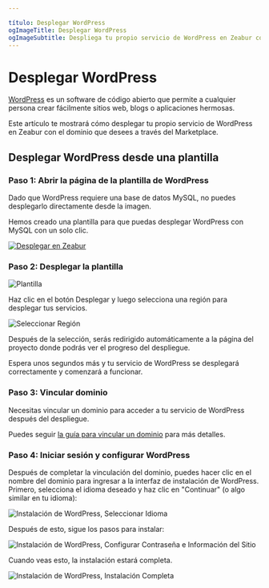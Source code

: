 ```yaml
---

título: Desplegar WordPress
ogImageTitle: Desplegar WordPress
ogImageSubtitle: Despliega tu propio servicio de WordPress en Zeabur con solo un clic
---
```


# Desplegar WordPress

[WordPress](https://wordpress.org/) es un software de código abierto que permite a cualquier persona crear fácilmente sitios web, blogs o aplicaciones hermosas.

Este artículo te mostrará cómo desplegar tu propio servicio de WordPress en Zeabur con el dominio que desees a través del Marketplace.

## Desplegar WordPress desde una plantilla

### Paso 1: Abrir la página de la plantilla de WordPress

Dado que WordPress requiere una base de datos MySQL, no puedes desplegarlo directamente desde la imagen.

Hemos creado una plantilla para que puedas desplegar WordPress con MySQL con un solo clic.

[![Desplegar en Zeabur](https://zeabur.com/button.svg)](https://zeabur.com/templates/CV344X)

### Paso 2: Desplegar la plantilla

![Plantilla](/marketplace/wordpress/template.png)

Haz clic en el botón Desplegar y luego selecciona una región para desplegar tus servicios.

![Seleccionar Región](/marketplace/wordpress/region.png)

Después de la selección, serás redirigido automáticamente a la página del proyecto donde podrás ver el progreso del despliegue.

Espera unos segundos más y tu servicio de WordPress se desplegará correctamente y comenzará a funcionar.

### Paso 3: Vincular dominio

Necesitas vincular un dominio para acceder a tu servicio de WordPress después del despliegue.

Puedes seguir [la guía para vincular un dominio](/deploy/domain-binding) para más detalles.

### Paso 4: Iniciar sesión y configurar WordPress

Después de completar la vinculación del dominio, puedes hacer clic en el nombre del dominio para ingresar a la interfaz de instalación de WordPress. Primero, selecciona el idioma deseado y haz clic en "Continuar" (o algo similar en tu idioma):

![Instalación de WordPress, Seleccionar Idioma](/marketplace/wordpress/wordpress-inst-step1.png)

Después de esto, sigue los pasos para instalar:

![Instalación de WordPress, Configurar Contraseña e Información del Sitio](/marketplace/wordpress/wordpress-inst-step2.png)

Cuando veas esto, la instalación estará completa.

![Instalación de WordPress, Instalación Completa](/marketplace/wordpress/wordpress-inst-step3.png)
